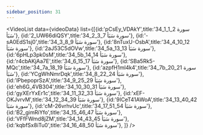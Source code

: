 ```yaml
---
sidebar_position: 31
---
```


<VideoList data={videoData} list={[{id:'pCsEy_VDAkY',title:'34_1_1_2 سورة سَبَأ'},
{id:'2_UW66diQSY',title:'34_2_3_7 سورة سَبَأ'},
{id:'-sA0EdS1sj0',title:'34_3_8_9 سورة سَبَأ'},
{id:'8nTuxU-OsbA',title:'34_4_10_12 سورة سَبَأ'},
{id:'2aJ53C5dOVw',title:'34_5a_13_13 سورة سَبَأ'},
{id:'6pHLp3pk0sM',title:'34_5b_14_14 سورة سَبَأ'},
{id:'r4cbAKjAa7E',title:'34_6_15_17 سورة سَبَأ'},
{id:'SBa5Rk5-MQc',title:'34_7a_18_19 سورة سَبَأ'},
{id:'azpfH1ml4k4',title:'34_7b_20_21 سورة سَبَأ'},
{id:'YCgWhNmrDqk',title:'34_8_22_24 سورة سَبَأ'},
{id:'lPbepoprSzA',title:'34_9_25_29 سورة سَبَأ'},
{id:'eh6G_4VB304',title:'34_10_30_31 سورة سَبَأ'},
{id:'gyXErYxEr1c',title:'34_11_32_33 سورة سَبَأ'},
{id:'xEF-OKJvrvM',title:'34_12_34_39 سورة سَبَأ'},
{id:'9ICeT41AWoA',title:'34_13_40_42 سورة سَبَأ'},
{id:'cM-26vrhvUc',title:'34_17_51_54 سورة سَبَأ'},
{id:'B2_gimRiYfo',title:'34_15_46_47 سورة سَبَأ'},
{id:'VFfFWmd8jZM',title:'34_14_43_45 سورة سَبَأ'},
{id:'kqbfSx8iTu0',title:'34_16_48_50 سورة سَبَأ'},
]}
/>
